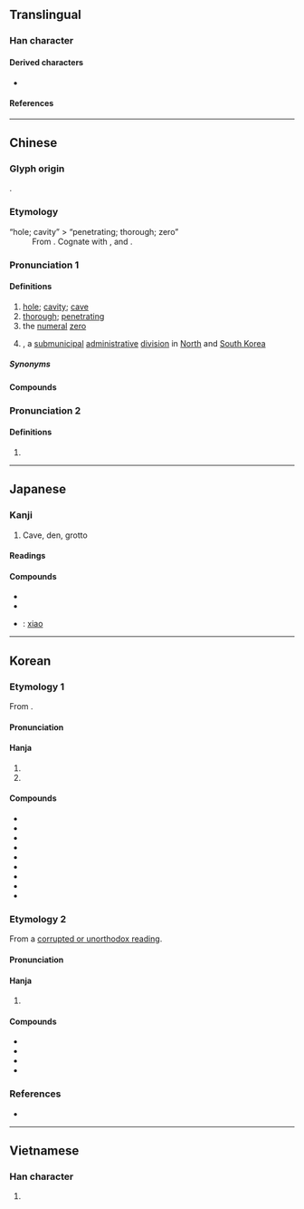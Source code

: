 {{character info}}
==Translingual==

===Han character===
{{stroke order|strokes=9}}
{{Han char|rn=85|rad=水|as=06|sn=9|four=37120|canj=EBMR|ids=⿰氵同}}

====Derived characters====
* {{l|mul|[[霘]], [[𪔦]], [[𢞉]]}}

====References====
{{Han ref|kx=0620.180|dkj=17386|dj=1016.070|hdz=31607.030|uh=6D1E}}

----

==Chinese==
{{zh-forms}}

===Glyph origin===
{{Han etym}}
{{Han compound|水|t1=water|同|c2=p|c1=s|ls=psc}}.

===Etymology===
; “hole; cavity” > “penetrating; thorough; zero”
: From {{inh|zh|sit-pro|*dwa(ː)ŋ||hole; orifice; cave; pit; well}}. Cognate with {{cog|my|တွင်း}}, {{cog|bo|དོང|t=deep hole; pit}} and {{cog|kac|kha-thung|kha-'''thung'''|well, pit}}.

===Pronunciation 1===
{{zh-pron
|m=dòng
|m-s=dong4
|dg=дун3
|c=dung6
|h=pfs=thung
|md=dâe̤ng
|mn=tōng/xm,zz:tāng
|mn-t=dang7/tong7
|mn-t_note=dang7 - vernacular; tong7 - literary
|w=3don
|mc=2
|oc=2
|cat=n,a,num
}}

====Definitions====
{{zh-hanzi}}

# [[hole]]; [[cavity]]; [[cave]]
# [[thorough]]; [[penetrating]]
# the [[numeral]] [[zero]]  {{q|used in radio communications in aviation and by the military}}
# {{w|Dong (administrative division)|''dong''}}, a [[submunicipal]] [[administrative]] [[division]] in [[North Korea|North]] and [[South Korea]]

=====Synonyms=====
{{zh-dial|孔}}

====Compounds====
{{zh-der|洞簫|仙洞|九曲洞|勿里洞島|別有洞天|大洞果|塞狗洞|坑洞|山頂洞人|岩洞|山洞|上洞人|八洞|函洞|千佛洞|地洞|洞天|橋洞|洞兒|洞燭入微|法律漏洞|洞若觀火|洞仙|洞見癥結|洞如觀火|洞達|掘洞|洞房|漏洞百出|挖洞|洞宮|洞房花燭|洞燭姦邪|洞家|拖牢洞|洞庭|漏洞|洞戶|窗洞|空空洞洞|洞悉真相|洞察|石灰岩洞|洞悉|福地洞天|狗洞|洞鑒古今|石洞|洞燭其奸|白鹿洞|曹洞宗|月洞門|白洞|無底洞|洞貫|潮音洞|甕洞兒|洞察其奸|空洞|洞鑒|洞徹|洞窟|炕洞|洞曉|洞庭湖|洞中肯綮|水簾洞|洞開|涵洞|洞門|洞見|洞窟美術|洞穿|洞穴|洞燭|洞然|洞明|洞悉明白|洞居|洞察機先|洞天福地|洞壑|洞府|洞燭機先|破洞|月洞|窯洞|花燭洞房|門洞|鑽天打洞|龍洞|黑洞洞|黑洞|鬼窟洞|鬧洞房|花兒洞子|通幽洞微|風洞|鑽狗洞|鐘乳洞|連闥洞房|防空洞|芭蕉洞|黃金洞|洞洞|三洞|潘洞}}

===Pronunciation 2===
{{zh-pron
|m=tóng
|c=tung4
|dial=n
|mc=1
|oc=1
|cat=
}}

====Definitions====
{{zh-hanzi}}

# {{zh-only|澒洞||洪洞}}

{{zh-cat|Elementary}}

----

==Japanese==

===Kanji===
{{ja-kanji|grade=c|rs=水06}}

# Cave, den, grotto

====Readings====
{{ja-readings
|goon=ずう
|kanon=とう
|kanyoon=どう
|kun=うつろ-, うつ-ろ, ふかい, ほがらか, ほら-, みぬく
}}

====Compounds====
{{der-top|Compounds}}
* {{ja-r|洞窟|どうくつ}}
* {{ja-r|洞察|どうさつ}}
* {{ja-r|洞簫|どうしょう}}: [[xiao]] {{gloss|Chinese flute}}
{{der-bottom}}

----

==Korean==

===Etymology 1===
From {{der|ko|ltc|-}} {{ltc-l|洞|id=2}}. 

{{collapse|
* {{hanja-dongguk|또ᇰ〮|ttwóng}}
* {{hanja-sinjeung|동|twong|hun=골 동}}
|Historical readings
|bg=#FFFFFF}}

====Pronunciation====
{{ko-hanja-pron|동|l=y}}

====Hanja====
{{ko-hanja-search}}
{{ko-hanja|골|동}}

# {{hanja form of|동|[[hole]]; [[cavity]]; [[cave]]}}
# {{hanja form of|동|{{w|Dong (administrative division)|''dong''}}, a [[submunicipal]] [[administrative]] [[division]] in [[North Korea|North]] and [[South Korea]]}}

====Compounds====
{{der-top3|Compounds}}
* {{ko-l|동리|洞里}}
* {{ko-l|동굴|洞窟}}
* {{ko-l|동장|洞長}}
* {{ko-l|공동|空洞}}
* {{ko-l|대동|大洞}}
* {{ko-l|동내|洞內}}
* {{ko-l|동문|洞門}}
* {{ko-l|동방|洞房}}
* {{ko-l|동내방내|洞內坊內}}
{{der-bottom}}

===Etymology 2===
From a [[속음|corrupted or unorthodox reading]].

====Pronunciation====
{{ko-hanja-pron|통|l=y}}

====Hanja====
{{ko-hanja|밝다|밝을|통}}

# {{hanja form of|통|[[bright]]; [[thorough]]; [[penetrating]]}}

====Compounds====
{{der-top|Compounds}}
* {{ko-l|통찰|[[insight]]; [[discernment]]|洞察}}
* {{ko-l|통견|洞見}}
* {{ko-l|통달|洞達}}
* {{ko-l|통촉|洞燭}}
{{der-bottom}}

===References===
* {{R:hanjadoc|5941}}

----

==Vietnamese==

===Han character===
{{vi-readings|reading=đọng, động, đùng, dộng, dọng, đỗng|rs=水06}}

# {{rfdef|vi|sort=水06}}